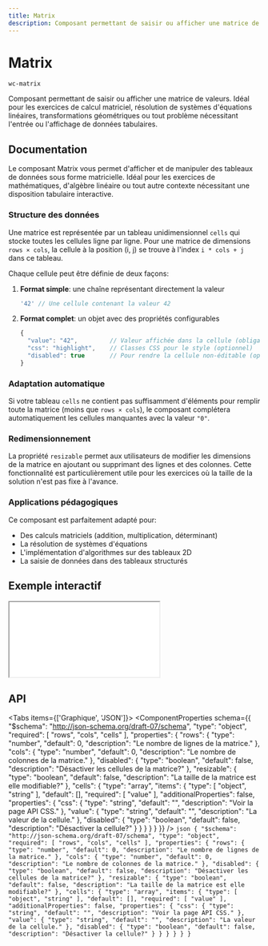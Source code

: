 ```yaml
---
title: Matrix
description: Composant permettant de saisir ou afficher une matrice de valeurs. Idéal pour les exercices de calcul matriciel, résolution de systèmes d'équations linéaires, transformations géométriques ou tout problème nécessitant l'entrée ou l'affichage de données tabulaires.
---
```



# Matrix

`wc-matrix`

Composant permettant de saisir ou afficher une matrice de valeurs. Idéal pour les exercices de calcul matriciel, résolution de systèmes d'équations linéaires, transformations géométriques ou tout problème nécessitant l'entrée ou l'affichage de données tabulaires.

## Documentation

Le composant Matrix vous permet d'afficher et de manipuler des tableaux de données sous forme matricielle. Idéal pour les exercices de mathématiques, d'algèbre linéaire ou tout autre contexte nécessitant une disposition tabulaire interactive.

### Structure des données

Une matrice est représentée par un tableau unidimensionnel `cells` qui stocke toutes les cellules ligne par ligne. Pour une matrice de dimensions `rows × cols`, la cellule à la position (i, j) se trouve à l'index `i * cols + j` dans ce tableau.

Chaque cellule peut être définie de deux façons:

1. **Format simple**: une chaîne représentant directement la valeur

   ```js
   '42' // Une cellule contenant la valeur 42
   ```

2. **Format complet**: un objet avec des propriétés configurables
   ```js
   {
     "value": "42",         // Valeur affichée dans la cellule (obligatoire)
     "css": "highlight",    // Classes CSS pour le style (optionnel)
     "disabled": true       // Pour rendre la cellule non-éditable (optionnel)
   }
   ```

### Adaptation automatique

Si votre tableau `cells` ne contient pas suffisamment d'éléments pour remplir toute la matrice (moins que `rows × cols`), le composant complétera automatiquement les cellules manquantes avec la valeur `"0"`.

### Redimensionnement

La propriété `resizable` permet aux utilisateurs de modifier les dimensions de la matrice en ajoutant ou supprimant des lignes et des colonnes. Cette fonctionnalité est particulièrement utile pour les exercices où la taille de la solution n'est pas fixe à l'avance.

### Applications pédagogiques

Ce composant est parfaitement adapté pour:

- Des calculs matriciels (addition, multiplication, déterminant)
- La résolution de systèmes d'équations
- L'implémentation d'algorithmes sur des tableaux 2D
- La saisie de données dans des tableaux structurés

## Exemple interactif

<iframe
  src={useAbsoluteUrl('playground/components/wc-matrix')}
  style={{ width: '100%', height: '700px', border: 'none' }}
></iframe>

## API

<Tabs items={['Graphique', 'JSON']}>
  <Tab>
    <ComponentProperties schema={{
  "$schema": "http://json-schema.org/draft-07/schema",
  "type": "object",
  "required": [
    "rows",
    "cols",
    "cells"
  ],
  "properties": {
    "rows": {
      "type": "number",
      "default": 0,
      "description": "Le nombre de lignes de la matrice."
    },
    "cols": {
      "type": "number",
      "default": 0,
      "description": "Le nombre de colonnes de la matrice."
    },
    "disabled": {
      "type": "boolean",
      "default": false,
      "description": "Désactiver les cellules de la matrice?"
    },
    "resizable": {
      "type": "boolean",
      "default": false,
      "description": "La taille de la matrice est elle modifiable?"
    },
    "cells": {
      "type": "array",
      "items": {
        "type": [
          "object",
          "string"
        ],
        "default": [],
        "required": [
          "value"
        ],
        "additionalProperties": false,
        "properties": {
          "css": {
            "type": "string",
            "default": "",
            "description": "Voir la page API CSS."
          },
          "value": {
            "type": "string",
            "default": "",
            "description": "La valeur de la cellule."
          },
          "disabled": {
            "type": "boolean",
            "default": false,
            "description": "Désactiver la cellule?"
          }
        }
      }
    }
  }
}} />
  </Tab>
  <Tab>
    ```json
    {
  "$schema": "http://json-schema.org/draft-07/schema",
  "type": "object",
  "required": [
    "rows",
    "cols",
    "cells"
  ],
  "properties": {
    "rows": {
      "type": "number",
      "default": 0,
      "description": "Le nombre de lignes de la matrice."
    },
    "cols": {
      "type": "number",
      "default": 0,
      "description": "Le nombre de colonnes de la matrice."
    },
    "disabled": {
      "type": "boolean",
      "default": false,
      "description": "Désactiver les cellules de la matrice?"
    },
    "resizable": {
      "type": "boolean",
      "default": false,
      "description": "La taille de la matrice est elle modifiable?"
    },
    "cells": {
      "type": "array",
      "items": {
        "type": [
          "object",
          "string"
        ],
        "default": [],
        "required": [
          "value"
        ],
        "additionalProperties": false,
        "properties": {
          "css": {
            "type": "string",
            "default": "",
            "description": "Voir la page API CSS."
          },
          "value": {
            "type": "string",
            "default": "",
            "description": "La valeur de la cellule."
          },
          "disabled": {
            "type": "boolean",
            "default": false,
            "description": "Désactiver la cellule?"
          }
        }
      }
    }
  }
}
    ```
  </Tab>
</Tabs>
